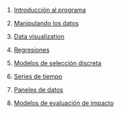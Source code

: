 1.  [Introducción al programa](../2023-06-14-01-introduccion-al-programa/index.qmd)

2.  [Manipulando los datos](../2023-06-14-02-manipulando-los-datos/index.qmd)

3.  [Data visualization](../2023-06-14-03-data-visualization/index.qmd)

4.  [Regresiones](../2023-06-14-04-regresiones/index.qmd)

5.  [Modelos de selección discreta](../2023-06-14-05-modelos-de-seleccion-discreta/index.qmd)

6.  [Series de tiempo](../2023-06-14-06-series-de-tiempo/index.qmd)

7.  [Paneles de datos](../2023-06-14-07-paneles-de-datos/index.qmd)

8.  [Modelos de evaluación de impacto](../2023-06-14-08-modelos-de-evaluacion-de-impacto/index.qmd)